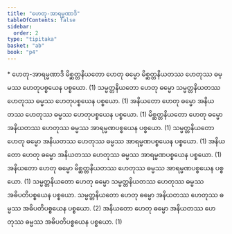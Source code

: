 ```yaml
---
title: "ဟေတု-အာရမ္မဏာဒိ"
tableOfContents: false
sidebar:
  order: 2
type: "tipitaka"
basket: "ab"
book: "p4"
---
```



<DynamicBreadcrumb />

<Paragraph type="center" book="p4">
* ဟေတု-အာရမ္မဏာဒိ
</Paragraph>

<Division number="182" book="p4" e="ch" v="39" p="530">

<Paragraph number="673" book="p4">
မိစ္ဆတ္တနိယတော ဟေတု ဓမ္မော မိစ္ဆတ္တနိယတဿ ဟေတုဿ ဓမ္မဿ ဟေတုပစ္စယေန ပစ္စယော. (1)
</Paragraph>

<Paragraph number="674" book="p4">
သမ္မတ္တနိယတော ဟေတု ဓမ္မော သမ္မတ္တနိယတဿ ဟေတုဿ ဓမ္မဿ ဟေတုပစ္စယေန ပစ္စယော. (1)
</Paragraph>

<Paragraph number="675" book="p4">
အနိယတော ဟေတု ဓမ္မော အနိယတဿ ဟေတုဿ ဓမ္မဿ ဟေတုပစ္စယေန ပစ္စယော. (1)
</Paragraph>

<Paragraph number="676" book="p4">
မိစ္ဆတ္တနိယတော ဟေတု ဓမ္မော အနိယတဿ ဟေတုဿ ဓမ္မဿ အာရမ္မဏပစ္စယေန ပစ္စယော. (1)
</Paragraph>

<Paragraph number="677" book="p4">
သမ္မတ္တနိယတော ဟေတု ဓမ္မော အနိယတဿ ဟေတုဿ ဓမ္မဿ အာရမ္မဏပစ္စယေန ပစ္စယော. (1)
</Paragraph>

<Paragraph number="678" book="p4">
အနိယတော ဟေတု ဓမ္မော အနိယတဿ ဟေတုဿ ဓမ္မဿ အာရမ္မဏပစ္စယေန ပစ္စယော. (1)
</Paragraph>

<Paragraph number="679" book="p4">
အနိယတော ဟေတု ဓမ္မော မိစ္ဆတ္တနိယတဿ ဟေတုဿ ဓမ္မဿ အာရမ္မဏပစ္စယေန ပစ္စယော. (1)
</Paragraph>

<Paragraph number="680" book="p4">
သမ္မတ္တနိယတော ဟေတု ဓမ္မော သမ္မတ္တနိယတဿ ဟေတုဿ ဓမ္မဿ အဓိပတိပစ္စယေန ပစ္စယော. သမ္မတ္တနိယတော ဟေတု ဓမ္မော အနိယတဿ ဟေတုဿ ဓမ္မဿ အဓိပတိပစ္စယေန ပစ္စယော. (2)
</Paragraph>

<Paragraph number="681" book="p4">
အနိယတော ဟေတု ဓမ္မော အနိယတဿ ဟေတုဿ ဓမ္မဿ အဓိပတိပစ္စယေန ပစ္စယော. (1)
</Paragraph>
</Division>
